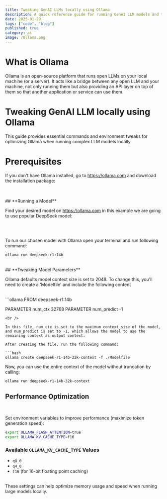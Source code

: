 ```yaml
---
title: Tweaking GenAI LLMs locally using Ollama
description: A quick reference guide for running GenAI LLM models and tweaking them using Ollama.
date: 2025-01-29
tags: ["code", "blog"]
published: true
category: ai
image: /Ollama.png
---
```

# **What is Ollama**
Ollama is an open-source platform that runs open LLMs on your local machine (or a server). 
    It acts like a bridge between any open LLM and your machine, not only running them but also providing an API layer on top of them so that another application or service can use them.


# **Tweaking GenAI LLM locally using Ollama**

This guide provides essential commands and environment tweaks for optimizing Ollama when running complex LLM models locally.

# **Prerequisites**
If you don't have Ollama installed, go to https://ollama.com and download the installation package:

<br />
<ZoomableImage src="/install_ollama.png" />


<br />
## **Running a Model**

Find your desired model on https://ollama.com in this example we are going to use popular DeepSeek model:

<br />
<ZoomableImage src="/ollama_model_page.png" />
<br />

To run our chosen model with Ollama open your terminal and run following command:

```bash
ollama run deepseek-r1:14b
```
<br />
## **Tweaking Model Parameters**
<br />

Ollama defaults model context size is set to 2048. To change this, you'll need to create a 'Modelfile' and include the following content

<br />
```ollama
FROM deepseek-r1:14b

PARAMETER num_ctx 32768
PARAMETER num_predict -1
```
<br />

In this file, num_ctx is set to the maximum context size of the model, and num_predict is set to -1, which allows the model to use the remaining context as output context. 

After creating the file, run the following command:

```bash
ollama create deepseek-r1-14b-32k-context -f ./Modelfile
```

Now, you can use the entire context of the model without truncation by calling:

```bash
ollama run deepseek-r1-14b-32k-context
```

## **Performance Optimization**
<br />

Set environment variables to improve performance (maximize token generation speed):

```bash
export OLLAMA_FLASH_ATTENTION=true 
export OLLAMA_KV_CACHE_TYPE=f16    
```

### **Available `OLLAMA_KV_CACHE_TYPE` Values**
- `q8_0`
- `q4_0`
- `f16` (for 16-bit floating point caching)

<br />
These settings can help optimize memory usage and speed when running large models locally.

